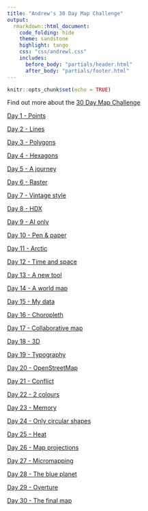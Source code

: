```yaml
---
title: "Andrew's 30 Day Map Challenge"
output:
  rmarkdown::html_document:
    code_folding: hide
    theme: sandstone   
    highlight: tango
    css: "css/andrewl.css"
    includes:
      before_body: "partials/header.html"
      after_body: "partials/footer.html"
---
```

```r
knitr::opts_chunk$set(echo = TRUE)
```
Find out more about the [30 Day Map Challenge](https://30daymapchallenge.com/)

[Day 1 - Points](./01-points.html)

[Day 2 - Lines](./02-lines.html)

[Day 3 - Polygons](./03-polygons.html)

[Day 4 - Hexagons](./04-hexagon.html)

[Day 5 - A journey](./05-a-journey.html)

[Day 6 - Raster](./06-raster.html)

[Day 7 - Vintage style](./07-vintage-style.html)

[Day 8 - HDX](./08-hdx.html)

[Day 9 - AI only](./09-ai-only.html)

[Day 10 - Pen & paper](./10-pen-and-paper.html)

[Day 11 - Arctic](./11-arctic.html)

[Day 12 - Time and space](./12-time-and-space.html)

[Day 13 - A new tool](./13-a-new-tool.html)

[Day 14 - A world map](./14-the-world.html)

[Day 15 - My data](./15-my-data.html)

[Day 16 - Choropleth](./16-choropleth.html)

[Day 17 - Collaborative map](./17-collaboration.html)

[Day 18 - 3D](./18-3d.html)

[Day 19 - Typography](./19-typography.html)

[Day 20 - OpenStreetMap](./20-openstreetmap.html)

[Day 21 - Conflict](./21-conflict.html) <!--roman forts -->

[Day 22 - 2 colours](./22-2-colours.html)

[Day 23 - Memory](./23-memory.html) <!-- hand drawn -->

[Day 24 - Only circular shapes](./24-only-circular-shapes.html)

[Day 25 - Heat](./25-heat.html) 

[Day 26 - Map projections](./26-map-projections.html)

[Day 27 - Micromapping](./27-micromapping.html) 

[Day 28 - The blue planet](./28-blue-planet.html) 

[Day 29 - Overture](./29-overture.html) 

[Day 30 - The final map](./30-final-map.html) 
